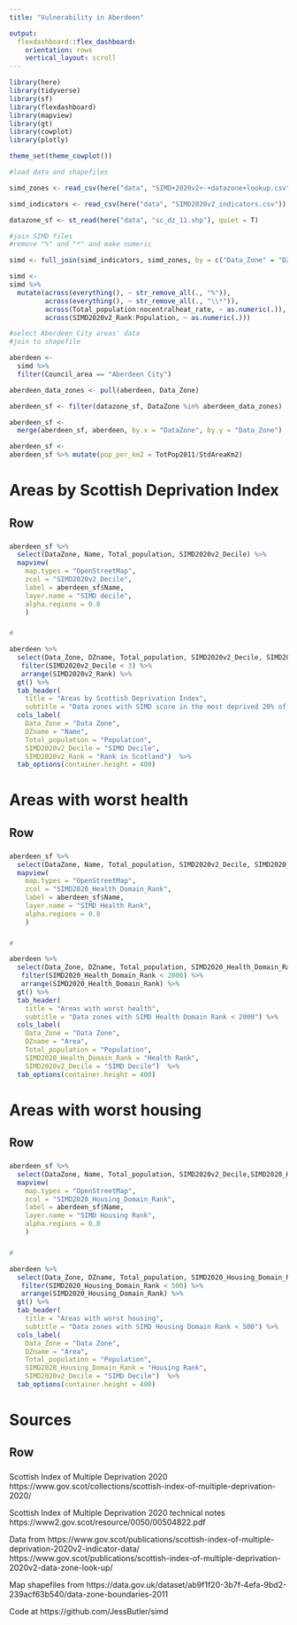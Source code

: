 ```yaml
---
title: "Vulnerability in Aberdeen"

output:
  flexdashboard::flex_dashboard:
    orientation: rows
    vertical_layout: scroll
---
```


```r
library(here)
library(tidyverse)
library(sf)
library(flexdashboard)
library(mapview)
library(gt)
library(cowplot)
library(plotly)

theme_set(theme_cowplot())
```


```r
#load data and shapefiles 

simd_zones <- read_csv(here("data", "SIMD+2020v2+-+datazone+lookup.csv"))

simd_indicators <- read_csv(here("data", "SIMD2020v2_indicators.csv"))

datazone_sf <- st_read(here("data", "sc_dz_11.shp"), quiet = T)
```

```r
#join SIMD files
#remove "%" and "*" and make numeric

simd <- full_join(simd_indicators, simd_zones, by = c("Data_Zone" = "DZ"))

simd <- 
simd %>%
  mutate(across(everything(), ~ str_remove_all(., "%")),
         across(everything(), ~ str_remove_all(., "\\*")),
         across(Total_population:nocentralheat_rate, ~ as.numeric(.)),
         across(SIMD2020v2_Rank:Population, ~ as.numeric(.)))
```


```r
#select Aberdeen City areas' data 
#join to shapefile

aberdeen <-
  simd %>%
  filter(Council_area == "Aberdeen City")

aberdeen_data_zones <- pull(aberdeen, Data_Zone)

aberdeen_sf <- filter(datazone_sf, DataZone %in% aberdeen_data_zones)

aberdeen_sf <-
  merge(aberdeen_sf, aberdeen, by.x = "DataZone", by.y = "Data_Zone")

aberdeen_sf <-
aberdeen_sf %>% mutate(pop_per_km2 = TotPop2011/StdAreaKm2)

```


Areas by Scottish Deprivation Index
=====================================

Row
-------------------------------------

###

```r
aberdeen_sf %>%
  select(DataZone, Name, Total_population, SIMD2020v2_Decile) %>%
  mapview(
    map.types = "OpenStreetMap",
    zcol = "SIMD2020v2_Decile", 
    label = aberdeen_sf$Name,
    layer.name = "SIMD decile",
    alpha.regions = 0.8
    )
```


###

```r
#

aberdeen %>%
  select(Data_Zone, DZname, Total_population, SIMD2020v2_Decile, SIMD2020v2_Rank) %>%
   filter(SIMD2020v2_Decile < 3) %>%
   arrange(SIMD2020v2_Rank) %>%
  gt() %>%
  tab_header(
    title = "Areas by Scottish Deprivation Index", 
    subtitle = "Data zones with SIMD score in the most deprived 20% of Scotland") %>%
  cols_label(
    Data_Zone = "Data Zone",
    DZname = "Name", 
    Total_population = "Population",
    SIMD2020v2_Decile = "SIMD Decile",
    SIMD2020v2_Rank = "Rank in Scotland")  %>%
  tab_options(container.height = 400)
```



Areas with worst health
=====================================

Row
-------------------------------------

###

```r
aberdeen_sf %>%
  select(DataZone, Name, Total_population, SIMD2020v2_Decile, SIMD2020_Health_Domain_Rank) %>%
  mapview(
    map.types = "OpenStreetMap",
    zcol = "SIMD2020_Health_Domain_Rank", 
    label = aberdeen_sf$Name,
    layer.name = "SIMD Health Rank",
    alpha.regions = 0.8
    )
```


###

```r
#

aberdeen %>%
  select(Data_Zone, DZname, Total_population, SIMD2020_Health_Domain_Rank, SIMD2020v2_Decile) %>%
   filter(SIMD2020_Health_Domain_Rank < 2000) %>%
   arrange(SIMD2020_Health_Domain_Rank) %>%
  gt() %>%
  tab_header(
    title = "Areas with worst health", 
    subtitle = "Data zones with SIMD Health Domain Rank < 2000") %>%
  cols_label(
    Data_Zone = "Data Zone",
    DZname = "Area", 
    Total_population = "Population", 
    SIMD2020_Health_Domain_Rank = "Health Rank",
    SIMD2020v2_Decile = "SIMD Decile")  %>%
  tab_options(container.height = 400)
```


Areas with worst housing
=====================================

Row
-------------------------------------

###

```r
aberdeen_sf %>%
  select(DataZone, Name, Total_population, SIMD2020v2_Decile,SIMD2020_Housing_Domain_Rank) %>%
  mapview(
    map.types = "OpenStreetMap",
    zcol = "SIMD2020_Housing_Domain_Rank", 
    label = aberdeen_sf$Name,
    layer.name = "SIMD Housing Rank",
    alpha.regions = 0.8
    )
```


###

```r
#

aberdeen %>%
  select(Data_Zone, DZname, Total_population, SIMD2020_Housing_Domain_Rank, SIMD2020v2_Decile) %>%
   filter(SIMD2020_Housing_Domain_Rank < 500) %>%
   arrange(SIMD2020_Housing_Domain_Rank) %>%
  gt() %>%
  tab_header(
    title = "Areas with worst housing", 
    subtitle = "Data zones with SIMD Housing Domain Rank < 500") %>%
  cols_label(
    Data_Zone = "Data Zone",
    DZname = "Area", 
    Total_population = "Population", 
    SIMD2020_Housing_Domain_Rank = "Housing Rank",
    SIMD2020v2_Decile = "SIMD Decile")  %>%
  tab_options(container.height = 400)
```



Sources
=====================================

Row
-------------------------------------
###

Scottish Index of Multiple Deprivation 2020
https://www.gov.scot/collections/scottish-index-of-multiple-deprivation-2020/

Scottish Index of Multiple Deprivation 2020 technical notes
https://www2.gov.scot/resource/0050/00504822.pdf

Data from 
https://www.gov.scot/publications/scottish-index-of-multiple-deprivation-2020v2-indicator-data/
https://www.gov.scot/publications/scottish-index-of-multiple-deprivation-2020v2-data-zone-look-up/

Map shapefiles from https://data.gov.uk/dataset/ab9f1f20-3b7f-4efa-9bd2-239acf63b540/data-zone-boundaries-2011

Code at https://github.com/JessButler/simd


